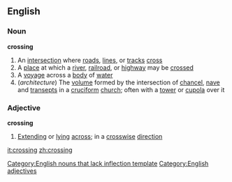 ==English==
===Noun===
'''crossing'''
#An [[intersection]] where [[road]]s, [[line]]s, or [[track]]s [[cross]]
#A [[place]] at which a [[river]], [[railroad]], or [[highway]] may be [[crossed]]
#A [[voyage]] across a [[body]] of [[water]]
#(''architecture'') The [[volume]] formed by the intersection of [[chancel]], [[nave]] and [[transept]]s in a [[cruciform]] [[church]]; often with a [[tower]] or [[cupola]] over it
===Adjective===
'''crossing'''
#[[Extending]] or [[lying]] [[across]]; in a [[crosswise]] [[direction]]

[[Category:English nouns that lack inflection template]]
[[Category:English adjectives]]

[[it:crossing]]
[[zh:crossing]]